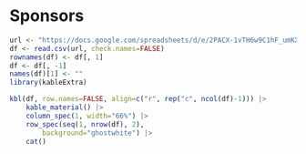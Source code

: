 # Sponsors

```r
url <- "https://docs.google.com/spreadsheets/d/e/2PACX-1vTH6w9C1hF_umKXxAWtjXj5W-Jjz511mOgKXpgYfl-v_kqLzFKOoH9oJ5kvbYMCIQt8p_iIjntUU7VR/pub?gid=106633706&single=true&output=csv"
df <- read.csv(url, check.names=FALSE)
rownames(df) <- df[, 1]
df <- df[, -1]
names(df)[1] <- ""
library(kableExtra)
```

```r
kbl(df, row.names=FALSE, align=c("r", rep("c", ncol(df)-1))) |>
    kable_material() |>
    column_spec(1, width="66%") |>
    row_spec(seq(1, nrow(df), 2), 
        background="ghostwhite") |>
    cat()
```

